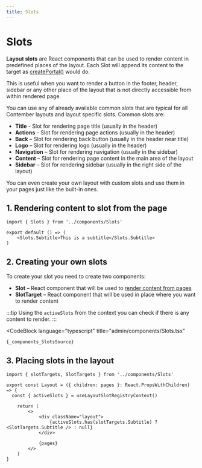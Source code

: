 ```yaml
---
title: Slots
---
```



# Slots

**Layout slots** are React components that can be used to render content in predefined
places of the layout. Each Slot will append its content to the target as
[createPortal()](https://react.dev/reference/react-dom/createPortal) would do.

This is useful when you want to render a button in the footer, header, sidebar or any
other place of the layout that is not directly accessible from within rendered page.

You can use any of already available common slots that are typical for all Contember
layouts and layout specific slots. Common slots are:

- **Title** - Slot for rendering page title (usually in the header)
- **Actions** – Slot for rendering page actions (usually in the header)
- **Back** – Slot for rendering back button (usually in the header near title)
- **Logo** – Slot for rendering logo (usually in the header)
- **Navigation** – Slot for rendering navigation (usually in the sidebar)
- **Content** – Slot for rendering page content in the main area of the layout
- **Sidebar** – Slot for rendering sidebar (usually in the right side of the layout)

You can even create your own layout with custom slots and use them in your pages just
like the built-in ones.

## 1. Rendering content to slot from the page

```tsx title="admin/pages/example.tsx" {4}
import { Slots } from '../components/Slots'

export default () => (
	<Slots.Subtitle>This is a subtitle</Slots.Subtitle>
)
```

## 2. Creating your own slots

To create your slot you need to create two components:

- **Slot** – React component that will be used to [render content from pages](#1-rendering-content-to-slot-from-the-page)
- **SlotTarget** – React component that will be used in place where you want to render content

:::tip
Using the `activeSlots` from the context you can check if there is any content to render.
:::

<CodeBlock
	language="typescript"
	title="admin/components/Slots.tsx"
>
	{_components_SlotsSource}
</CodeBlock>

## 3. Placing slots in the layout

```tsx title="admin/components/Layout.tsx" {3,9}
import { slotTargets, SlotTargets } from '../components/Slots'

export const Layout = ({ children: pages }: React.PropsWithChildren) => {
  const { activeSlots } = useLayoutSlotRegistryContext()

	return (
		<>
			<div className="layout">
				{activeSlots.has(slotTargets.Subtitle) ? <SlotTargets.Subtitle /> : null}
			</div>

			{pages}
		</>
	)
}
```
